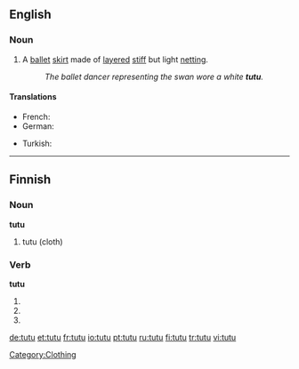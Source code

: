 {{also|tutū}}
==English==

===Noun===
{{en-noun}}

# A [[ballet]] [[skirt]] made of [[layered]] [[stiff]] but light [[netting]].
#: ''The ballet dancer representing the swan wore a white '''tutu'''.''

====Translations====
{{trans-top|ballet skirt}}
* French: {{t+|fr|tutu|m}}
* German: {{t|de|Tutu|n}}
{{trans-mid}}
* Turkish: {{t+|tr|tütü}}
{{trans-bottom}}

[[Category:Clothing]]

----

==Finnish==

===Noun===
'''tutu'''

# tutu (cloth)

===Verb===
'''tutu'''

# {{fi-form of|type=verb|mood=indicative|tense=present connegative|[[tutua]]}}
# {{fi-form of|type=verb|pr=second-person|pl=singular|mood=imperative|tense=present|[[tutua]]}}
# {{fi-form of|type=verb|pr=second-person|pl=singular|mood=imperative|tense=present connegative|[[tutua]]}}

[[de:tutu]]
[[et:tutu]]
[[fr:tutu]]
[[io:tutu]]
[[pt:tutu]]
[[ru:tutu]]
[[fi:tutu]]
[[tr:tutu]]
[[vi:tutu]]